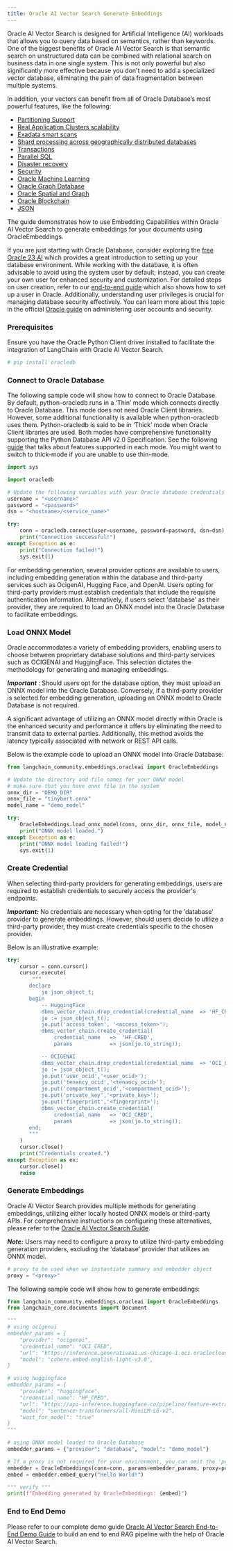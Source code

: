 ```yaml
---
title: Oracle AI Vector Search Generate Embeddings
---
```


Oracle AI Vector Search is designed for Artificial Intelligence (AI) workloads that allows you to query data based on semantics, rather than keywords.
One of the biggest benefits of Oracle AI Vector Search is that semantic search on unstructured data can be combined with relational search on business data in one single system.
This is not only powerful but also significantly more effective because you don't need to add a specialized vector database, eliminating the pain of data fragmentation between multiple systems.

In addition, your vectors can benefit from all of Oracle Database’s most powerful features, like the following:

* [Partitioning Support](https://www.oracle.com/database/technologies/partitioning.html)
* [Real Application Clusters scalability](https://www.oracle.com/database/real-application-clusters/)
* [Exadata smart scans](https://www.oracle.com/database/technologies/exadata/software/smartscan/)
* [Shard processing across geographically distributed databases](https://www.oracle.com/database/distributed-database/)
* [Transactions](https://docs.oracle.com/en/database/oracle/oracle-database/23/cncpt/transactions.html)
* [Parallel SQL](https://docs.oracle.com/en/database/oracle/oracle-database/21/vldbg/parallel-exec-intro.html#GUID-D28717E4-0F77-44F5-BB4E-234C31D4E4BA)
* [Disaster recovery](https://www.oracle.com/database/data-guard/)
* [Security](https://www.oracle.com/security/database-security/)
* [Oracle Machine Learning](https://www.oracle.com/artificial-intelligence/database-machine-learning/)
* [Oracle Graph Database](https://www.oracle.com/database/integrated-graph-database/)
* [Oracle Spatial and Graph](https://www.oracle.com/database/spatial/)
* [Oracle Blockchain](https://docs.oracle.com/en/database/oracle/oracle-database/23/arpls/dbms_blockchain_table.html#GUID-B469E277-978E-4378-A8C1-26D3FF96C9A6)
* [JSON](https://docs.oracle.com/en/database/oracle/oracle-database/23/adjsn/json-in-oracle-database.html)

The guide demonstrates how to use Embedding Capabilities within Oracle AI Vector Search to generate embeddings for your documents using OracleEmbeddings.

If you are just starting with Oracle Database, consider exploring the [free Oracle 23 AI](https://www.oracle.com/database/free/#resources) which provides a great introduction to setting up your database environment. While working with the database, it is often advisable to avoid using the system user by default; instead, you can create your own user for enhanced security and customization. For detailed steps on user creation, refer to our [end-to-end guide](https://github.com/langchain-ai/langchain/blob/v0.3/cookbook/oracleai_demo.ipynb) which also shows how to set up a user in Oracle. Additionally, understanding user privileges is crucial for managing database security effectively. You can learn more about this topic in the official [Oracle guide](https://docs.oracle.com/en/database/oracle/oracle-database/19/admqs/administering-user-accounts-and-security.html#GUID-36B21D72-1BBB-46C9-A0C9-F0D2A8591B8D) on administering user accounts and security.

### Prerequisites

Ensure you have the Oracle Python Client driver installed to facilitate the integration of LangChain with Oracle AI Vector Search.

```python
# pip install oracledb
```

### Connect to Oracle Database

The following sample code will show how to connect to Oracle Database. By default, python-oracledb runs in a ‘Thin’ mode which connects directly to Oracle Database. This mode does not need Oracle Client libraries. However, some additional functionality is available when python-oracledb uses them. Python-oracledb is said to be in ‘Thick’ mode when Oracle Client libraries are used. Both modes have comprehensive functionality supporting the Python Database API v2.0 Specification. See the following [guide](https://python-oracledb.readthedocs.io/en/latest/user_guide/appendix_a.html#featuresummary) that talks about features supported in each mode. You might want to switch to thick-mode if you are unable to use thin-mode.

```python
import sys

import oracledb

# Update the following variables with your Oracle database credentials and connection details
username = "<username>"
password = "<password>"
dsn = "<hostname>/<service_name>"

try:
    conn = oracledb.connect(user=username, password=password, dsn=dsn)
    print("Connection successful!")
except Exception as e:
    print("Connection failed!")
    sys.exit(1)
```

For embedding generation, several provider options are available to users, including embedding generation within the database and third-party services such as OcigenAI, Hugging Face, and OpenAI. Users opting for third-party providers must establish credentials that include the requisite authentication information. Alternatively, if users select 'database' as their provider, they are required to load an ONNX model into the Oracle Database to facilitate embeddings.

### Load ONNX Model

Oracle accommodates a variety of embedding providers, enabling users to choose between proprietary database solutions and third-party services such as OCIGENAI and HuggingFace. This selection dictates the methodology for generating and managing embeddings.

***Important*** : Should users opt for the database option, they must upload an ONNX model into the Oracle Database. Conversely, if a third-party provider is selected for embedding generation, uploading an ONNX model to Oracle Database is not required.

A significant advantage of utilizing an ONNX model directly within Oracle is the enhanced security and performance it offers by eliminating the need to transmit data to external parties. Additionally, this method avoids the latency typically associated with network or REST API calls.

Below is the example code to upload an ONNX model into Oracle Database:

```python
from langchain_community.embeddings.oracleai import OracleEmbeddings

# Update the directory and file names for your ONNX model
# make sure that you have onnx file in the system
onnx_dir = "DEMO_DIR"
onnx_file = "tinybert.onnx"
model_name = "demo_model"

try:
    OracleEmbeddings.load_onnx_model(conn, onnx_dir, onnx_file, model_name)
    print("ONNX model loaded.")
except Exception as e:
    print("ONNX model loading failed!")
    sys.exit(1)
```

### Create Credential

When selecting third-party providers for generating embeddings, users are required to establish credentials to securely access the provider's endpoints.

***Important:*** No credentials are necessary when opting for the 'database' provider to generate embeddings. However, should users decide to utilize a third-party provider, they must create credentials specific to the chosen provider.

Below is an illustrative example:

```python
try:
    cursor = conn.cursor()
    cursor.execute(
        """
       declare
           jo json_object_t;
       begin
           -- HuggingFace
           dbms_vector_chain.drop_credential(credential_name  => 'HF_CRED');
           jo := json_object_t();
           jo.put('access_token', '<access_token>');
           dbms_vector_chain.create_credential(
               credential_name   =>  'HF_CRED',
               params            => json(jo.to_string));

           -- OCIGENAI
           dbms_vector_chain.drop_credential(credential_name  => 'OCI_CRED');
           jo := json_object_t();
           jo.put('user_ocid','<user_ocid>');
           jo.put('tenancy_ocid','<tenancy_ocid>');
           jo.put('compartment_ocid','<compartment_ocid>');
           jo.put('private_key','<private_key>');
           jo.put('fingerprint','<fingerprint>');
           dbms_vector_chain.create_credential(
               credential_name   => 'OCI_CRED',
               params            => json(jo.to_string));
       end;
       """
    )
    cursor.close()
    print("Credentials created.")
except Exception as ex:
    cursor.close()
    raise
```

### Generate Embeddings

Oracle AI Vector Search provides multiple methods for generating embeddings, utilizing either locally hosted ONNX models or third-party APIs. For comprehensive instructions on configuring these alternatives, please refer to the [Oracle AI Vector Search Guide](https://docs.oracle.com/en/database/oracle/oracle-database/23/arpls/dbms_vector_chain1.html#GUID-C6439E94-4E86-4ECD-954E-4B73D53579DE).

***Note:*** Users may need to configure a proxy to utilize third-party embedding generation providers, excluding the 'database' provider that utilizes an ONNX model.

```python
# proxy to be used when we instantiate summary and embedder object
proxy = "<proxy>"
```

The following sample code will show how to generate embeddings:

```python
from langchain_community.embeddings.oracleai import OracleEmbeddings
from langchain_core.documents import Document

"""
# using ocigenai
embedder_params = {
    "provider": "ocigenai",
    "credential_name": "OCI_CRED",
    "url": "https://inference.generativeai.us-chicago-1.oci.oraclecloud.com/20231130/actions/embedText",
    "model": "cohere.embed-english-light-v3.0",
}

# using huggingface
embedder_params = {
    "provider": "huggingface",
    "credential_name": "HF_CRED",
    "url": "https://api-inference.huggingface.co/pipeline/feature-extraction/",
    "model": "sentence-transformers/all-MiniLM-L6-v2",
    "wait_for_model": "true"
}
"""

# using ONNX model loaded to Oracle Database
embedder_params = {"provider": "database", "model": "demo_model"}

# If a proxy is not required for your environment, you can omit the 'proxy' parameter below
embedder = OracleEmbeddings(conn=conn, params=embedder_params, proxy=proxy)
embed = embedder.embed_query("Hello World!")

""" verify """
print(f"Embedding generated by OracleEmbeddings: {embed}")
```

### End to End Demo

Please refer to our complete demo guide [Oracle AI Vector Search End-to-End Demo Guide](https://github.com/langchain-ai/langchain/blob/v0.3/cookbook/oracleai_demo.ipynb) to build an end to end RAG pipeline with the help of Oracle AI Vector Search.
